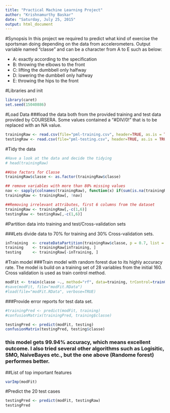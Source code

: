 ```yaml
---
title: "Practical Machine Learning Project"
author: "Krishnamurthy Baskar"
date: "Saturday, July 25, 2015"
output: html_document
---
```


#Synopsis
In this project we required to predict what kind of exercise the sportsman doing depending on the data from accelerometers. Output variable named “classe” and can be a character from A to E such as below:

* A: exactly according to the specification
* B: throwing the elbows to the front
* C: lifting the dumbbell only halfway
* D: lowering the dumbbell only halfway
* E: throwing the hips to the front


#Libraries and init
```r
library(caret)
set.seed(15040886)
```

#Load Data
###load the data both from the provided training and test data provided by COURSERA. Some values contained a "#DIV/0!" that is to be replaced with an NA value.


```r
trainingRaw <- read.csv(file="pml-training.csv", header=TRUE, as.is = TRUE, stringsAsFactors = FALSE, sep=',', na.strings=c('NA','','#DIV/0!'))
testingRaw <- read.csv(file="pml-testing.csv", header=TRUE, as.is = TRUE, stringsAsFactors = FALSE, sep=',', na.strings=c('NA','','#DIV/0!'))
```

#Tidy the data
```r
#Have a look at the data and decide the tidying
# head(trainingRaw)

##Use factors for Classe
trainingRaw$classe <- as.factor(trainingRaw$classe)  

## remove variables with more than 80% missing values
nav <- sapply(colnames(trainingRaw), function(x) if(sum(is.na(trainingRaw[, x])) > 0.8*nrow(trainingRaw)){return(T)}else{return(F)})
trainingRaw <- trainingRaw[, !nav]

##Removing irrelevant attributes, first 6 columns from the dataset
trainingRaw <- trainingRaw[,-c(1,6)]
testingRaw <- testingRaw[,-c(1,6)]
```


#Partition data into training and test/Cross-validation sets

###Lets divide data to 70% for training and 30% Cross-validation sets.

```r
inTraining  <- createDataPartition(trainingRaw$classe, p = 0.7, list = FALSE)
training    <- trainingRaw[inTraining, ]
testing     <- trainingRaw[-inTraining, ]
```

#Train model
###Train model with random forest due to its highly accuracy rate. The model is build on a training set of 28 variables from the initial 160. Cross validation is used as train control method.

```r
modFit <- train(classe ~., method="rf", data=training, trControl=trainControl(method='cv'), number=5, allowParallel=TRUE )
#save(modFit, file="modFit.RData")
#load(file="modFit.RData", verbose=TRUE)
```

###Provide error reports for  test data set.
```r
#trainingPred <- predict(modFit, training)
#confusionMatrix(trainingPred, training$classe)

testingPred <- predict(modFit, testing)
confusionMatrix(testingPred, testing$classe)
```
### this model gets 99.94% accuracy, which means excellent outcome. I also tried several other algorithms such as Logisitic, SMO, NaiveBayes etc., but the one above (Randome forest) performes better.


##List of top important features
```r
varImp(modFit)
```

#Predict the 20 test cases
```r
testingPred <- predict(modFit, testingRaw)
testingPred
```
